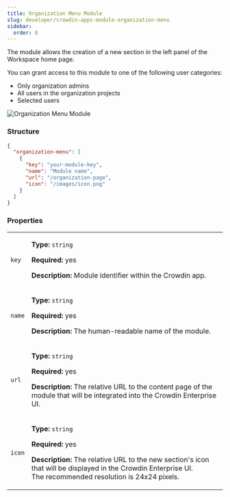```yaml
---
title: Organization Menu Module
slug: developer/crowdin-apps-module-organization-menu
sidebar:
  order: 8
---
```



The module allows the creation of a new section in the left panel of the Workspace home page.

You can grant access to this module to one of the following user categories:

* Only organization admins
* All users in the organization projects
* Selected users

<Image src={orgMenu} alt="Organization Menu Module" />

### Structure

```json
{
  "organization-menu": [
    {
      "key": "your-module-key",
      "name": "Module name",
      "url": "/organization-page",
      "icon": "/images/icon.png"
    }
  ]
}
```

### Properties

<table>
  <tbody>
    <tr>
      <td><code>key</code></td>
      <td>
        <p><strong>Type:</strong> <code>string</code></p>
        <p><strong>Required:</strong> yes</p>
        <p><strong>Description:</strong> Module identifier within the Crowdin app.</p>
      </td>
    </tr>
    <tr>
      <td><code>name</code></td>
      <td>
        <p><strong>Type:</strong> <code>string</code></p>
        <p><strong>Required:</strong> yes</p>
        <p><strong>Description:</strong> The human-readable name of the module.</p>
      </td>
    </tr>
    <tr>
      <td><code>url</code></td>
      <td>
        <p><strong>Type:</strong> <code>string</code></p>
        <p><strong>Required:</strong> yes</p>
        <p><strong>Description:</strong> The relative URL to the content page of the module that will be integrated into the Crowdin Enterprise UI.</p>
      </td>
    </tr>
    <tr>
      <td><code>icon</code></td>
      <td>
        <p><strong>Type:</strong> <code>string</code></p>
        <p><strong>Required:</strong> yes</p>
        <p><strong>Description:</strong> The relative URL to the new section's icon that will be displayed in the Crowdin Enterprise UI.<br/>
         The recommended resolution is 24x24 pixels.</p>
      </td>
    </tr>
  </tbody>
</table>